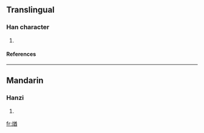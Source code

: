 ==Translingual==
===Han character===
{{Han char|rn=86|rad=火|as=09|sn=13|four=9886<sub>1</sub>|canj=火廿金田 (FTCW)}}
# {{defn|Han|sort=火09}}
====References====
{{Han ref|kx=0678.040|dkj=19231|dj=1089.080|hdz=32219.020|uh=716A|ud=29034|bh=DE75|bd=56949}}

----
==Mandarin==
===Hanzi===
{{cmn-hanzi|pin=[[qiú]] ([[qiu2]])|wg=ch'iu<sup>2</sup>}}
# {{defn|Mandarin}}

[[fr:煪]]